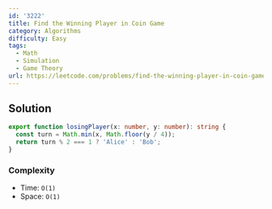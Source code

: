 ```yaml
---
id: '3222'
title: Find the Winning Player in Coin Game
category: Algorithms
difficulty: Easy
tags:
  - Math
  - Simulation
  - Game Theory
url: https://leetcode.com/problems/find-the-winning-player-in-coin-game
---
```


## Solution

```typescript filename="solution.ts" copy
export function losingPlayer(x: number, y: number): string {
  const turn = Math.min(x, Math.floor(y / 4));
  return turn % 2 === 1 ? 'Alice' : 'Bob';
}
```

### Complexity

- Time: `O(1)`
- Space: `O(1)`
